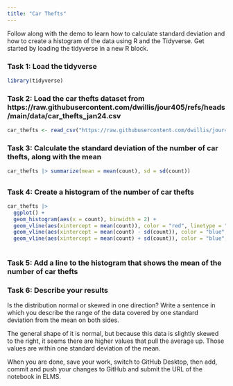 ```yaml
---
title: "Car Thefts"
---
```


Follow along with the demo to learn how to calculate standard deviation and how to create a histogram of the data using R and the Tidyverse. Get started by loading the tidyverse in a new R block.

### Task 1: Load the tidyverse
```r
library(tidyverse)
```

### Task 2: Load the car thefts dataset from https://raw.githubusercontent.com/dwillis/jour405/refs/heads/main/data/car_thefts_jan24.csv
```r
car_thefts <- read_csv("https://raw.githubusercontent.com/dwillis/jour405/refs/heads/main/data/car_thefts_jan24.csv")
```

### Task 3: Calculate the standard deviation of the number of car thefts, along with the mean
```r
car_thefts |> summarize(mean = mean(count), sd = sd(count))
```

##

### Task 4: Create a histogram of the number of car thefts
```r
car_thefts |>
  ggplot() + 
  geom_histogram(aes(x = count), binwidth = 2) + 
  geom_vline(aes(xintercept = mean(count)), color = "red", linetype = "dashed", size = 1) +
  geom_vline(aes(xintercept = mean(count) - sd(count)), color = "blue", linetype = "dashed", size = 1) +
  geom_vline(aes(xintercept = mean(count) + sd(count)), color = "blue", linetype = "dashed", size = 1)
  
```


### Task 5: Add a line to the histogram that shows the mean of the number of car thefts


### Task 6: Describe your results

Is the distribution normal or skewed in one direction? Write a sentence in which you describe the range of the data covered by one standard deviation from the mean on both sides.

The general shape of it is normal, but because this data is slightly skewed to the right, it seems there are higher values that pull the average up. Those values are within one standard deviation of the mean.

When you are done, save your work, switch to GitHub Desktop, then add, commit and push your changes to GitHub and submit the URL of the notebook in ELMS.
